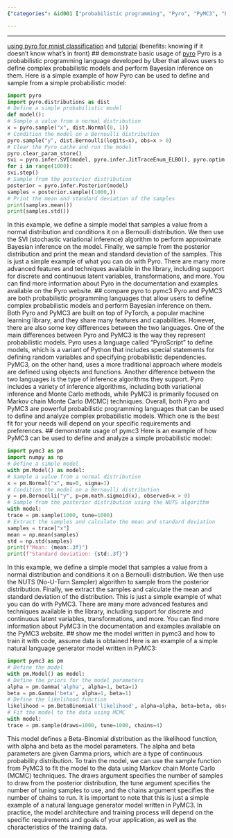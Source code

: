 ```yaml
---
{"categories": &id001 ["probabilistic programming", "Pyro", "PyMC3", "Beta-Binomial likelihoods", "MCMC techniques", "Gamma priors", "model creation"], "category": "Probabilistic Programming", "date": "2022-12-18 19:35:17", "description": "Pyro and PyMC3 are programming languages designed for probabilistic programming. PyMC3, in particular, utilizes Beta-Binomial likelihoods, Markov Chain Monte Carlo (MCMC) techniques, and Gamma priors for creating models, sampling data, and calculating statistics.", "tags": *id001, "title": "pyro and pymc3 basics"}

---
```


------
[using pyro for mnist classification](https://github.com/paraschopra/bayesian-neural-network-mnist) and [tutorial](https://towardsdatascience.com/making-your-neural-network-say-i-dont-know-bayesian-nns-using-pyro-and-pytorch-b1c24e6ab8cd) (benefits: knowing if it doesn't know what's in front)
## demonstrate basic usage of [pyro](http://pyro.ai/examples/intro_long.html)
Pyro is a probabilistic programming language developed by Uber that allows users to define complex probabilistic models and perform Bayesian inference on them. Here is a simple example of how Pyro can be used to define and sample from a simple probabilistic model:
```python
import pyro
import pyro.distributions as dist
# Define a simple probabilistic model
def model():
# Sample a value from a normal distribution
x = pyro.sample("x", dist.Normal(0, 1))
# Condition the model on a Bernoulli distribution
pyro.sample("y", dist.Bernoulli(logits=x), obs=x > 0)
# Clear the Pyro cache and run the model
pyro.clear_param_store()
svi = pyro.infer.SVI(model, pyro.infer.JitTraceEnum_ELBO(), pyro.optim.Adam({"lr": 0.01}))
for i in range(1000):
svi.step()
# Sample from the posterior distribution
posterior = pyro.infer.Posterior(model)
samples = posterior.sample((1000,))
# Print the mean and standard deviation of the samples
print(samples.mean())
print(samples.std())
```
In this example, we define a simple model that samples a value from a normal distribution and conditions it on a Bernoulli distribution. We then use the SVI (stochastic variational inference) algorithm to perform approximate Bayesian inference on the model. Finally, we sample from the posterior distribution and print the mean and standard deviation of the samples.
This is just a simple example of what you can do with Pyro. There are many more advanced features and techniques available in the library, including support for discrete and continuous latent variables, transformations, and more. You can find more information about Pyro in the documentation and examples available on the Pyro website.
## compare pyro to pymc3
Pyro and PyMC3 are both probabilistic programming languages that allow users to define complex probabilistic models and perform Bayesian inference on them. Both Pyro and PyMC3 are built on top of PyTorch, a popular machine learning library, and they share many features and capabilities. However, there are also some key differences between the two languages.
One of the main differences between Pyro and PyMC3 is the way they represent probabilistic models. Pyro uses a language called "PyroScript" to define models, which is a variant of Python that includes special statements for defining random variables and specifying probabilistic dependencies. PyMC3, on the other hand, uses a more traditional approach where models are defined using objects and functions.
Another difference between the two languages is the type of inference algorithms they support. Pyro includes a variety of inference algorithms, including both variational inference and Monte Carlo methods, while PyMC3 is primarily focused on Markov chain Monte Carlo (MCMC) techniques.
Overall, both Pyro and PyMC3 are powerful probabilistic programming languages that can be used to define and analyze complex probabilistic models. Which one is the best fit for your needs will depend on your specific requirements and preferences.
## demonstrate usage of pymc3
Here is an example of how PyMC3 can be used to define and analyze a simple probabilistic model:
```python
import pymc3 as pm
import numpy as np
# Define a simple model
with pm.Model() as model:
# Sample a value from a normal distribution
x = pm.Normal("x", mu=0, sigma=1)
# Condition the model on a Bernoulli distribution
y = pm.Bernoulli("y", p=pm.math.sigmoid(x), observed=x > 0)
# Sample from the posterior distribution using the NUTS algorithm
with model:
trace = pm.sample(1000, tune=1000)
# Extract the samples and calculate the mean and standard deviation
samples = trace["x"]
mean = np.mean(samples)
std = np.std(samples)
print(f"Mean: {mean:.3f}")
print(f"Standard deviation: {std:.3f}")
```
In this example, we define a simple model that samples a value from a normal distribution and conditions it on a Bernoulli distribution. We then use the NUTS (No-U-Turn Sampler) algorithm to sample from the posterior distribution. Finally, we extract the samples and calculate the mean and standard deviation of the distribution.
This is just a simple example of what you can do with PyMC3. There are many more advanced features and techniques available in the library, including support for discrete and continuous latent variables, transformations, and more. You can find more information about PyMC3 in the documentation and examples available on the PyMC3 website.
## show me the model written in pymc3 and how to train it with code, assume data is obtained
Here is an example of a simple natural language generator model written in PyMC3:
```python
import pymc3 as pm
# Define the model
with pm.Model() as model:
# Define the priors for the model parameters
alpha = pm.Gamma('alpha', alpha=1, beta=1)
beta = pm.Gamma('beta', alpha=1, beta=1)
# Define the likelihood function
likelihood = pm.BetaBinomial('likelihood', alpha=alpha, beta=beta, observed=data)
# Fit the model to the data using MCMC
with model:
trace = pm.sample(draws=1000, tune=1000, chains=4)
```
This model defines a Beta-Binomial distribution as the likelihood function, with alpha and beta as the model parameters. The alpha and beta parameters are given Gamma priors, which are a type of continuous probability distribution.
To train the model, we can use the sample function from PyMC3 to fit the model to the data using Markov chain Monte Carlo (MCMC) techniques. The draws argument specifies the number of samples to draw from the posterior distribution, the tune argument specifies the number of tuning samples to use, and the chains argument specifies the number of chains to run.
It is important to note that this is just a simple example of a natural language generator model written in PyMC3. In practice, the model architecture and training process will depend on the specific requirements and goals of your application, as well as the characteristics of the training data.
